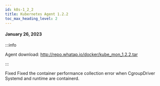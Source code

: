 ```yaml
---
id: k8s-1_2_2
title: Kubernetes Agent 1.2.2
toc_max_heading_level: 2
---
```



#### January 26, 2023

:::info

Agent download: http://repo.whatap.io/docker/kube_mon_1.2.2.tar

:::

<p><Status>Fixed</Status> Fixed the container performance collection error when CgroupDriver Systemd and runtime are containerd.</p>
